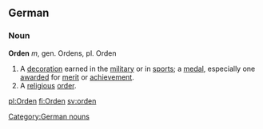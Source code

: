 == German ==
=== Noun ===
'''Orden''' ''m'', gen. Ordens, pl. Orden

# A [[decoration]] earned in the [[military]] or in [[sport]]s; a [[medal]], especially one [[award]]ed for [[merit]] or [[achievement]].
# A [[religious]] [[order]].
[[Category:German nouns]]

[[pl:Orden]]
[[fi:Orden]]
[[sv:orden]]